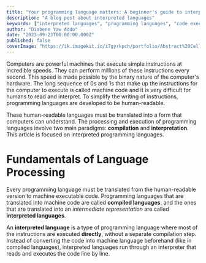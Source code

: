 ```yaml
---
title: "Your programming language matters: A beginner's guide to interpreted languages"
description: "A blog post about interpreted languages"
keywords: ["interpreted languages", "programming languages", "code execution"]
author: "Diabene Yaw Addo"
date: "2023-09-23T00:00:00.000Z"
published: false
coverImage: "https://ik.imagekit.io/i7gyrkpch/portfolio/Abstract%20Cellular%20Network.jpeg?updatedAt=1744931600422"
---
```


Computers are powerful machines that execute simple instructions at incredible speeds. They can perform millions of these instructions every second. This speed is made possible by the binary nature of the computer's hardware. The long sequence of 0s and 1s that make up the instructions for the computer to execute is called machine code and it is very difficult for humans to read and interpret. To simplify the writing of instructions, programming languages are developed to be human-readable.

These human-readable languages must be translated into a form that computers can understand. The processing and execution of programming languages involve two main paradigms: **compilation** and **interpretation**. This article is focused on interpreted programming languages.

# Fundamentals of Language Processing

Every programming language must be translated from the human-readable version to machine executable code. Programming languages that are translated into machine code are called **compiled languages**. and the ones that are translated into an _intermediate representation_ are called **interpreted languages**.

An **interpreted language** is a type of programming language where most of the instructions are executed **directly**, without a separate compilation step. Instead of converting the code into machine language beforehand (like in compiled languages), interpreted languages run through an interpreter that reads and executes the code line by line.

